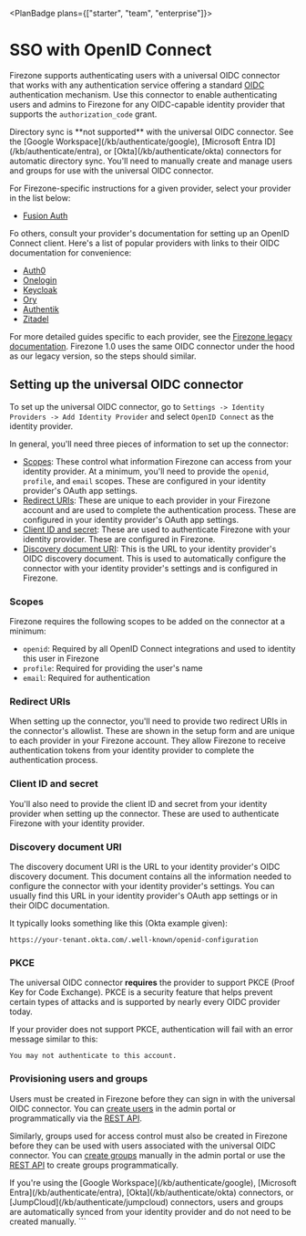 
<PlanBadge plans={["starter", "team", "enterprise"]}>

# SSO with OpenID Connect

</PlanBadge>

Firezone supports authenticating users with a universal OIDC connector that
works with any authentication service offering a standard
[OIDC](https://en.wikipedia.org/wiki/OpenID) authentication mechanism. Use this
connector to enable authenticating users and admins to Firezone for any
OIDC-capable identity provider that supports the `authorization_code` grant.

<Alert color="warning">
  Directory sync is **not supported** with the universal OIDC connector. See the
  [Google Workspace](/kb/authenticate/google), [Microsoft Entra
  ID](/kb/authenticate/entra), or [Okta](/kb/authenticate/okta) connectors for
  automatic directory sync. You'll need to manually create and manage users and
  groups for use with the universal OIDC connector.
</Alert>

For Firezone-specific instructions for a given provider, select your provider in
the list below:

- [Fusion Auth](/kb/authenticate/oidc/fusion)

Fo others, consult your provider's documentation for setting up an OpenID
Connect client. Here's a list of popular providers with links to their OIDC
documentation for convenience:

- [Auth0](https://auth0.com/docs/get-started/applications/application-settings)
- [Onelogin](https://onelogin.service-now.com/support?id=kb_article&sys_id=2fd988e697b72150c90c3b0e6253af7f&kb_category=de885d2187372d10695f0f66cebb351f)
- [Keycloak](https://www.keycloak.org/securing-apps/oidc-layers)
- [Ory](https://www.ory.sh/docs/getting-started/ory-network-oauth2#authorization-code-grant)
- [Authentik](https://docs.goauthentik.io/docs/add-secure-apps/providers/oauth2/)
- [Zitadel](https://zitadel.com/docs/guides/integrate/login/oidc)

For more detailed guides specific to each provider, see the
[Firezone legacy documentation](/docs/authenticate/oidc). Firezone 1.0 uses the
same OIDC connector under the hood as our legacy version, so the steps should
similar.

## Setting up the universal OIDC connector

To set up the universal OIDC connector, go to
`Settings -> Identity Providers -> Add Identity Provider` and select
`OpenID Connect` as the identity provider.

In general, you'll need three pieces of information to set up the connector:

- [Scopes](#scopes): These control what information Firezone can access from
  your identity provider. At a minimum, you'll need to provide the `openid`,
  `profile`, and `email` scopes. These are configured in your identity
  provider's OAuth app settings.
- [Redirect URIs](#redirect-uris): These are unique to each provider in your
  Firezone account and are used to complete the authentication process. These
  are configured in your identity provider's OAuth app settings.
- [Client ID and secret](#client-id-and-secret): These are used to authenticate
  Firezone with your identity provider. These are configured in Firezone.
- [Discovery document URI](#discovery-document-uri): This is the URL to your
  identity provider's OIDC discovery document. This is used to automatically
  configure the connector with your identity provider's settings and is
  configured in Firezone.

### Scopes

Firezone requires the following scopes to be added on the connector at a
minimum:

- `openid`: Required by all OpenID Connect integrations and used to identity
  this user in Firezone
- `profile`: Required for providing the user's name
- `email`: Required for authentication

### Redirect URIs

When setting up the connector, you'll need to provide two redirect URIs in the
connector's allowlist. These are shown in the setup form and are unique to each
provider in your Firezone account. They allow Firezone to receive authentication
tokens from your identity provider to complete the authentication process.

### Client ID and secret

You'll also need to provide the client ID and secret from your identity provider
when setting up the connector. These are used to authenticate Firezone with your
identity provider.

### Discovery document URI

The discovery document URI is the URL to your identity provider's OIDC discovery
document. This document contains all the information needed to configure the
connector with your identity provider's settings. You can usually find this URL
in your identity provider's OAuth app settings or in their OIDC documentation.

It typically looks something like this (Okta example given):

```text
https://your-tenant.okta.com/.well-known/openid-configuration
```

### PKCE

The universal OIDC connector **requires** the provider to support PKCE (Proof
Key for Code Exchange). PKCE is a security feature that helps prevent certain
types of attacks and is supported by nearly every OIDC provider today.

If your provider does not support PKCE, authentication will fail with an error
message similar to this:

```text
You may not authenticate to this account.
```

### Provisioning users and groups

Users must be created in Firezone before they can sign in with the universal
OIDC connector. You can [create users](/kb/deploy/users) in the admin portal or
programmatically via the [REST API](/kb/reference/rest-api).

Similarly, groups used for access control must also be created in Firezone
before they can be used with users associated with the universal OIDC connector.
You can [create groups](/kb/deploy/groups) manually in the admin portal or use
the [REST API](/kb/reference/rest-api) to create groups programmatically.

<Alert color="info">
  If you're using the [Google Workspace](/kb/authenticate/google), [Microsoft
  Entra](/kb/authenticate/entra), [Okta](/kb/authenticate/okta) connectors, or
  [JumpCloud](/kb/authenticate/jumpcloud) connectors, users and groups are
  automatically synced from your identity provider and do not need to be created
  manually.
</Alert>

<SupportOptions />
```
